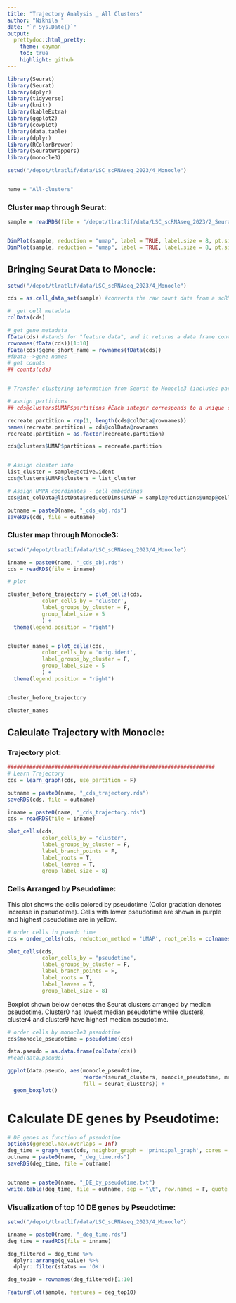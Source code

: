 ```yaml
---
title: "Trajectory Analysis _ All Clusters"
author: "Nikhila "
date: "`r Sys.Date()`"
output:
  prettydoc::html_pretty:
    theme: cayman
    toc: true
    highlight: github
---
```



```r

library(Seurat)
library(Seurat)
library(dplyr)
library(tidyverse)
library(knitr)
library(kableExtra)
library(ggplot2)
library(cowplot)
library(data.table)
library(dplyr)
library(RColorBrewer)
library(SeuratWrappers)
library(monocle3)

setwd("/depot/tlratlif/data/LSC_scRNAseq_2023/4_Monocle")


name = "All-clusters"


```




### Cluster map through Seurat:

```r

sample = readRDS(file = "/depot/tlratlif/data/LSC_scRNAseq_2023/2_Seurat/Integrate/Combined/Separate/comparison-c9-Vs-all-find-markers/integrated_second-clustering_excluding-c9/clustering-r5-pc21_SCT.rds" )


DimPlot(sample, reduction = "umap", label = TRUE, label.size = 8, pt.size = 1) 
DimPlot(sample, reduction = "umap", label = TRUE, label.size = 8, pt.size = 1, split.by = "orig.ident") 

```



## Bringing Seurat Data to Monocle:

```r

setwd("/depot/tlratlif/data/LSC_scRNAseq_2023/4_Monocle")

cds = as.cell_data_set(sample) #converts the raw count data from a scRNA-seq experiment into a "CellDataSet" object which is a container for storing and manipulating scRNA-seq data.The "as.cell_data_set()" function is typically part of a scRNA-seq analysis package like "scran" or "scater".

#  get cell metadata
colData(cds) 

# get gene metadata
fData(cds) #stands for "feature data", and it returns a data frame containing information about the features (genes)
rownames(fData(cds))[1:10]
fData(cds)$gene_short_name = rownames(fData(cds))
#fData-->gene names
# get counts
## counts(cds)


# Transfer clustering information from Seurat to Monocle3 (includes partition, clustering and UMAP cell embedding information)

# assign partitions
## cds@clusters$UMAP$partitions #Each integer corresponds to a unique cell cluster identified by the clustering algorithm.

recreate.partition = rep(1, length(cds@colData@rownames))
names(recreate.partition) = cds@colData@rownames
recreate.partition = as.factor(recreate.partition)

cds@clusters$UMAP$partitions = recreate.partition


# Assign cluster info
list_cluster = sample@active.ident
cds@clusters$UMAP$clusters = list_cluster

# Assign UMPA coordinates - cell embeddings
cds@int_colData@listData$reducedDims$UMAP = sample@reductions$umap@cell.embeddings

outname = paste0(name, "_cds_obj.rds")
saveRDS(cds, file = outname)

```

### Cluster map through Monocle3:

```r

setwd("/depot/tlratlif/data/LSC_scRNAseq_2023/4_Monocle")

inname = paste0(name, "_cds_obj.rds")
cds = readRDS(file = inname)

# plot

cluster_before_trajectory = plot_cells(cds,
           color_cells_by = 'cluster',
           label_groups_by_cluster = F,
           group_label_size = 5
           ) +
  theme(legend.position = "right")


cluster_names = plot_cells(cds,
           color_cells_by = 'orig.ident',
           label_groups_by_cluster = F,
           group_label_size = 5
           ) +
  theme(legend.position = "right")


cluster_before_trajectory

cluster_names

```


## Calculate Trajectory with Monocle:

### Trajectory plot:
```r

##################################################################
# Learn Trajectory
cds = learn_graph(cds, use_partition = F)

outname = paste0(name, "_cds_trajectory.rds")
saveRDS(cds, file = outname)

```



```r

inname = paste0(name, "_cds_trajectory.rds")
cds = readRDS(file = inname)

plot_cells(cds, 
           color_cells_by = "cluster",
           label_groups_by_cluster = F,
           label_branch_points = F,
           label_roots = T,
           label_leaves = T,
           group_label_size = 8)


```


### Cells Arranged by Pseudotime:
This plot shows the cells colored by pseudotime (Color gradation denotes increase in pseudotime). Cells with lower pseudotime are shown in purple and highest pseudotime are in yellow.  

```r

# order cells in pseudo time
cds = order_cells(cds, reduction_method = 'UMAP', root_cells = colnames(cds[, clusters(cds) == 3]))

plot_cells(cds, 
           color_cells_by = "pseudotime",
           label_groups_by_cluster = F,
           label_branch_points = F,
           label_roots = T,
           label_leaves = T,
           group_label_size = 8)


```

Boxplot shown below denotes the Seurat clusters arranged by median pseudotime. Cluster0 has lowest median pseudotime while cluster8, cluster4 and cluster9 have highest median pseudotime.  
 
```r

# order cells by monocle3 pseudotime
cds$monocle_pseudotime = pseudotime(cds)

data.pseudo = as.data.frame(colData(cds))
#head(data.pseudo)

ggplot(data.pseudo, aes(monocle_pseudotime, 
                        reorder(seurat_clusters, monocle_pseudotime, median), 
                        fill = seurat_clusters)) +
  geom_boxplot()

```



# Calculate DE genes by Pseudotime:

```r


# DE genes as function of pseudotime
options(ggrepel.max.overlaps = Inf)
deg_time = graph_test(cds, neighbor_graph = 'principal_graph', cores = 16)
outname = paste0(name, "_deg_time.rds")
saveRDS(deg_time, file = outname)


outname = paste0(name, "_DE_by_pseudotime.txt")
write.table(deg_time, file = outname, sep = "\t", row.names = F, quote = F)

```

### Visualization of top 10 DE genes by Pseudotime:

```r

setwd("/depot/tlratlif/data/LSC_scRNAseq_2023/4_Monocle")

inname = paste0(name, "_deg_time.rds")
deg_time = readRDS(file = inname)

deg_filtered = deg_time %>%
  dplyr::arrange(q_value) %>%
  dplyr::filter(status == 'OK')

deg_top10 = rownames(deg_filtered)[1:10]

FeaturePlot(sample, features = deg_top10)

```



